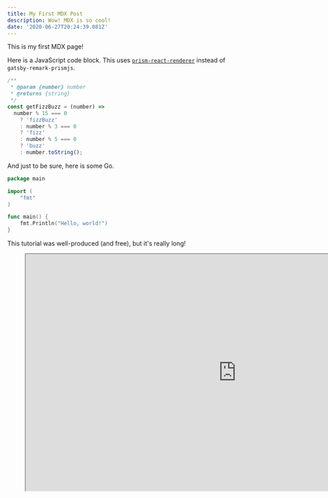 ```yaml
---
title: My First MDX Post
description: Wow! MDX is so cool!
date: '2020-06-27T20:24:39.081Z'
---
```


This is my first MDX page!

Here is a JavaScript code block. This uses [`prism-react-renderer`](https://github.com/FormidableLabs/prism-react-renderer)
instead of `gatsby-remark-prismjs`.

```js
/**
 * @param {number} number
 * @returns {string}
 */
const getFizzBuzz = (number) =>
  number % 15 === 0
    ? 'fizzBuzz'
    : number % 3 === 0
    ? 'fizz'
    : number % 5 === 0
    ? 'buzz'
    : number.toString();
```

And just to be sure, here is some Go.

```go
package main

import (
    "fmt"
)

func main() {
    fmt.Println("Hello, world!")
}
```

This tutorial was well-produced (and free), but it's really long!

<figure className="image is-16by9">
  <iframe
    className="has-ratio"
    src="https://www.youtube.com/embed/8t0vNu2fCCM"
    width="960"
    height="540"
    loading="lazy"
    importance="low"
    allowfullscreen
  />
</figure>
